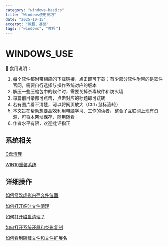 ```yaml
---
category: "windows-basics"
title: "Windows使用技巧"
date: "2025-10-15"
excerpt: "教程、基础"
tags: ["windows", "教程"]
---
```


# WINDOWS_USE

<aside>
🔹 食用说明：

1. 每个软件都附带相应的下载链接，点击即可下载；有少部分软件附带的是软件官网，需要自行选择与操作系统对应的版本
2. 解压一些压缩包中的软件时，需要关掉杀毒软件和防火墙
3. 每篇前目录都可点击，点击对应的标题即可跳转
4. 若有图片看不清楚，可以将网页放大（Ctrl+鼠标滚轮）
5. 本文旨在帮助想要高效利用电脑学习、工作的读者，整合了互联网上现有资源，可将本网址保存，随用随看
6. 作者水平有限，欢迎批评指正
</aside>

## **系统相关**

[C盘清理](/blog/WINDOWS_USE_Sub%2FCC)

[WIN10重装系统](/blog/WINDOWS_USE_Sub%2FWIN10重装系统)

## **详细操作**

[如何修改虚拟内存文件位置](/blog/WINDOWS_USE_Sub%2F如何修改虚拟内存文件位置)

[如何打开临时文件清理](/blog/WINDOWS_USE_Sub%2F如何打开临时文件清理)

[如何打开磁盘清理？](/blog/WINDOWS_USE_Sub%2F如何打开磁盘清理？)

[如何打开系统还原和卷影复制](/blog/WINDOWS_USE_Sub%2F如何打开系统还原和卷影复制)

[如何看到隐藏文件和文件扩展名](/blog/WINDOWS_USE_Sub%2F如何看到隐藏文件和文件扩展名)